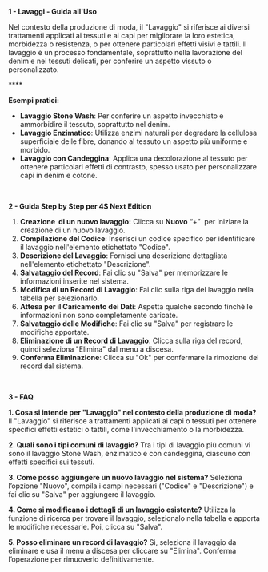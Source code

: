 **1 - Lavaggi - Guida all'Uso**

Nel contesto della produzione di moda, il "Lavaggio" si riferisce ai diversi trattamenti applicati ai tessuti e ai capi per migliorare la loro estetica, morbidezza o resistenza, o per ottenere particolari effetti visivi e tattili. Il lavaggio è un processo fondamentale, soprattutto nella lavorazione del denim e nei tessuti delicati, per conferire un aspetto vissuto o personalizzato.

**** 

**Esempi pratici:**

* **Lavaggio Stone Wash**: Per conferire un aspetto invecchiato e ammorbidire il tessuto, soprattutto nel denim.
* **Lavaggio Enzimatico**: Utilizza enzimi naturali per degradare la cellulosa superficiale delle fibre, donando al tessuto un aspetto più uniforme e morbido.
* **Lavaggio con Candeggina**: Applica una decolorazione al tessuto per ottenere particolari effetti di contrasto, spesso usato per personalizzare capi in denim e cotone.

 

**2 - Guida Step by Step per 4S Next Edition**

1. **Creazione  di un nuovo lavaggio:** Clicca su **Nuovo** “+”  per iniziare la creazione di un nuovo lavaggio.
2. **Compilazione del Codice**: Inserisci un codice specifico per identificare il lavaggio nell'elemento etichettato "Codice".
3. **Descrizione del Lavaggio**: Fornisci una descrizione dettagliata nell'elemento etichettato "Descrizione".
4. **Salvataggio del Record**: Fai clic su "Salva" per memorizzare le informazioni inserite nel sistema.
5. **Modifica di un Record di Lavaggio**: Fai clic sulla riga del lavaggio nella tabella per selezionarlo.
6. **Attesa per il Caricamento dei Dati**: Aspetta qualche secondo finché le informazioni non sono completamente caricate.
7. **Salvataggio delle Modifiche**: Fai clic su "Salva" per registrare le modifiche apportate.
8. **Eliminazione di un Record di Lavaggio**: Clicca sulla riga del record, quindi seleziona "Elimina" dal menu a discesa.
9. **Conferma Eliminazione**: Clicca su "Ok" per confermare la rimozione del record dal sistema.

 

**3 - FAQ**

**1. Cosa si intende per "Lavaggio" nel contesto della produzione di moda?** Il "Lavaggio" si riferisce a trattamenti applicati ai capi o tessuti per ottenere specifici effetti estetici o tattili, come l'invecchiamento o la morbidezza.

**2. Quali sono i tipi comuni di lavaggio?** Tra i tipi di lavaggio più comuni vi sono il lavaggio Stone Wash, enzimatico e con candeggina, ciascuno con effetti specifici sui tessuti.

**3. Come posso aggiungere un nuovo lavaggio nel sistema?** Seleziona l’opzione "Nuovo", compila i campi necessari ("Codice" e "Descrizione") e fai clic su "Salva" per aggiungere il lavaggio.

**4. Come si modificano i dettagli di un lavaggio esistente?** Utilizza la funzione di ricerca per trovare il lavaggio, selezionalo nella tabella e apporta le modifiche necessarie. Poi, clicca su "Salva".

**5. Posso eliminare un record di lavaggio?** Sì, seleziona il lavaggio da eliminare e usa il menu a discesa per cliccare su "Elimina". Conferma l’operazione per rimuoverlo definitivamente.